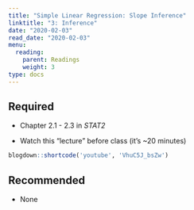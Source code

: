 ```yaml
---
title: "Simple Linear Regression: Slope Inference"
linktitle: "3: Inference"
date: "2020-02-03"
read_date: "2020-02-03"
menu:
  reading:
    parent: Readings
    weight: 3
type: docs
---
```


## Required

- <i class="fas fa-book"></i> Chapter 2.1 - 2.3 in _STAT2_

- Watch this "lecture" before class (it's ~20 minutes)


```r
blogdown::shortcode('youtube', 'VhuC5J_bsZw')
```



## Recommended

- None